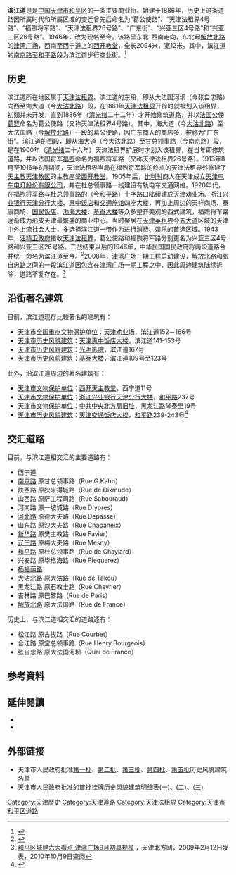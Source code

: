 {{for|中华民国北洋政府位于吉林省的行政区划|滨江道 (中华民国)}}
{{Infobox China Road
|路牌类型=Tianjin
|中文道路名称=滨江道
|道路方向=NS
|道路名称拼音=BIN JIANG DAO
|图片=File:天津国际商场和西开教堂.jpg
|图片说明=滨江道两侧的[[国际商场_(天津市)|国际商场]]和[[西开教堂|西开教堂]]
|道路属性=普通道路
|道路总长度=2.094
|所在地区=[[和平区_(天津市)|和平区]]
|起点=西宁道
|终点=[[解放北路_(天津市)|解放北路]]
|道路命名日期=1946年
|道路旧名=葛公使路<br />福煦将军路<br />广东街<br />兴亚三区4号路<br />兴亚三区26号路
|道路动工日期=1886年
|收费=
}}

'''滨江道'''是是[[中国|中国]][[天津市|天津市]][[和平区_(天津市)|和平区]]的一条主要商业街。始建于1886年，历史上这条道路因所属时代和所属区域的变迁曾先后命名为“葛公使路”、“天津法租界4号路”、“福煦将军路”、“天津法租界26号路”、“广东街”、“兴亚三区4号路”和“兴亚三区26号路”。1946年，改为现名至今。该路呈东北-西南走向，东北起[[解放北路_(天津市)|解放北路]]的[[津湾广场|津湾广场]]，西南至西宁道上的[[西开教堂|西开教堂]]，全长2094米，宽12米。其中，滨江道的[[南京路_(天津)|南京路]]至[[和平路_(天津)|和平路]]段为滨江道步行商业街。<ref>{{Cite web |url=http://www.tjhp.gov.cn/servlet/ContentServer?cid=1105523261106&pagename=tjhp%2FPage%2Fsub-t46&lv=2&lv2=1100820937330&lv1=1087380370033&c=Page |title=天津和平政务门户网 |access-date=2007-06-03 |archive-date=2007-10-08 |archive-url=https://web.archive.org/web/20071008073255/http://www.tjhp.gov.cn/servlet/ContentServer?cid=1105523261106&pagename=tjhp%2FPage%2Fsub-t46&lv=2&lv2=1100820937330&lv1=1087380370033&c=Page |dead-url=no }}</ref>

== 历史 ==
滨江道所在地区属于[[天津法租界|天津法租界]]。滨江道的东段，即从大法国河坝（今张自忠路）向西至海大道（今[[大沽北路|大沽北路]]）段，在1861年[[天津法租界|天津法租界]]开辟时就被划入该租界，初期并未开发，直到1886年（[[清|清]][[光绪|光绪]]二十二年）才开始修筑道路，并以[[法国|法国]]公使[[葛罗|葛罗]]命名为葛公使路（又称天津法租界4号路）。其中，海大道（今[[大沽北路|大沽北路]]）至大法国路（今[[解放北路_(天津市)|解放北路]]）一段的葛公使路，因广东商人的商店多，被称为“广东街”。滨江道的西段，即从海大道（今[[大沽北路|大沽北路]]）至甘总领事路（今[[南京路_(天津)|南京路]]）段，是在1900年（[[清|清]][[光绪|光绪]]二十六年）天津法租界扩展时才划入该租界，在当年即修筑道路，并以法国将军[[福煦|福煦]]命名为福煦将军路（又称天津法租界26号路）。1913年8月至1916年6月期间，天津法租界当局在福煦将军路的终点的天津法租界外修建了[[天主教天津教区|天主教天津教区]]的主教座堂[[西开教堂|西开教堂]]。1905年后，[[比利时|比利时]]商人在天津成立[[天津电车电灯股份有限公司|天津电车电灯股份有限公司]]，并在杜总领事路一线建设有轨电车交通网络。1920年代，在福煦将军路与杜总领事路的（今[[和平路_(天津)|和平路]]）十字路口陆续建成[[天津劝业场|天津劝业场]]、[[浙江兴业银行天津分行大楼|浙江兴业银行天津分行大楼]]、[[天津惠中饭店大楼|惠中饭店]]和[[天津交通饭店大楼|交通旅馆]]四座大楼，再加上周边的天祥商场、泰康商场、[[国民饭店|国民饭店]]、[[渤海大楼|渤海大楼]]、[[基泰大楼|基泰大楼]]等众多整齐美观的西式建筑，福煦将军路逐渐成为形成天津最繁盛的商业中心。当时聚居在[[天津英租界|天津英租界]]今[[五大道|五大道]]区域的天津中外上流社会人士，多选择滨江道一带作为进行消费、娱乐的首选区域。1943年，[[汪精卫政府|汪精卫政府]]接收[[天津法租界|天津法租界]]，葛公使路和福煦将军路分别更名为兴亚三区4号路和兴亚三区26号路。二战结束以后的1946年，中华民国国民政府将两段道路合并统一命名为滨江道至今。<ref>{{Cite web |url=http://www.china.com.cn/culture/txt/2010-01/01/content_19167650.htm |title=天津滨江道 百年城市印记 |access-date=2011-06-16 |archive-date=2020-07-05 |archive-url=https://web.archive.org/web/20200705203451/http://www.china.com.cn/culture/txt/2010-01/01/content_19167650.htm |dead-url=no }}</ref>2008年，[[津湾广场|津湾广场]]一期工程启动建设，[[解放北路_(天津市)|解放北路]]和张自忠路之间的一段滨江道因包含在[[津湾广场|津湾广场]]一期工程之中，因此周边建筑陆续拆除，道路不复存在。<ref>[http://news.enorth.com.cn/system/2009/02/12/003891284.shtml 和平区城建六大看点 津湾广场9月初具规模] {{Wayback|url=http://news.enorth.com.cn/system/2009/02/12/003891284.shtml |date=20210415103839 }}，天津北方网，2009年2月12日发表，2010年10月9日查阅</ref>

== 沿街著名建筑 ==
目前，滨江道现存比较著名的建筑有：
*[[天津全国重点文物保护单位列表|天津市全国重点文物保护单位]]：[[天津劝业场|天津劝业场]]，滨江道152－166号
*[[天津市历史风貌建筑|天津市历史风貌建筑]]：[[天津惠中饭店大楼|天津惠中饭店大楼]]，滨江道141-153号
*[[天津市历史风貌建筑|天津市历史风貌建筑]]：[[光明影院|光明影院]]，滨江道167号
*[[天津市历史风貌建筑|天津市历史风貌建筑]]：[[基泰大楼|基泰大楼]]，滨江道109号至123号
此外，沿滨江道周边的著名建筑有：
*[[天津市文物保护单位|天津市文物保护单位]]：[[西开天主教堂|西开天主教堂]]，西宁道11号
*[[天津市文物保护单位|天津市文物保护单位]]：[[浙江兴业银行天津分行大楼|浙江兴业银行天津分行大楼]]，[[和平路_(天津)|和平路]]237号
*[[天津市文物保护单位|天津市文物保护单位]]：[[中共中央北方局旧址|中共中央北方局旧址]]，黑龙江路隆泰里19号
*[[天津市历史风貌建筑|天津市历史风貌建筑]]：[[天津交通饭店大楼|天津交通饭店大楼]]，[[和平路_(天津)|和平路]]239-243号<ref>{{Cite web |url=http://www.fmjz.cn/Pages/default.aspx |title=天津市历史风貌建筑网 |access-date=2011-06-16 |archive-date=2010-12-11 |archive-url=https://web.archive.org/web/20101211101817/http://www.fmjz.cn/Pages/default.aspx |dead-url=yes }}</ref>

== 交汇道路 ==
目前，与滨江道相交汇的主要道路有：
*西宁道
*[[南京路_(天津)|南京路]] 原甘总领事路（Rue G.Kahn）
*陕西路 原狄米得城路（Rue de Dixmude）
*山西路 原萨工程司路（Rue Sabouraud）
*河南路 原一坡城路（Rue D'ypres）
*[[河北路_(天津)|河北路]] 原德大夫路（Rue Depasse）
*山东路 原沙大夫路（Rue Chabaneix）
*[[新华路_(天津)|新华路]] 原樊主教路（Rue Favier）
*[[辽宁路_(天津)|辽宁路]] 原梅大夫路（Rue Mesny）
*[[和平路_(天津)|和平路]] 原杜总领事路（Rue de Chaylard）
*兴安路 原毕格海路（Rue Piequerez）
*[[杨福荫路|杨福荫路]]
*[[大沽北路|大沽北路]] 原大沽路（Rue de Takou）
*黑龙江路 原石教士路（Rue Chevrier）
*吉林路 原巴黎路（Rue de Paris）
*[[解放北路_(天津市)|解放北路]] 原大法国路（Rue de France）
历史上，与滨江道相交汇的道路还有：
*松江路 原古拔路（Rue Courbet）
*合江路 原宝总领事路（Rue Henry Bourgeois）
*张自忠路 原大法国河坝（Quai de France）

== 参考資料 ==
{{reflist}}

== 延伸閱讀 ==
<div class="references-small">
* {{en}}{{cite book|title=《Tientsin:An Illustrated Outline History》|author=O.D.Rasmussen |others= |location=[[天津|天津]]|publisher=天津印字馆（1925）}}
* {{zh}}{{cite book|author=费成康 |title=《中国租界史》 |year=1992年 |publisher=上海社会科学院出版社 |location=[[上海|上海]] |isbn=7-80515649-2 }}
</div>

== 外部链接 ==
* 天津市人民政府批准[https://web.archive.org/web/20111116232403/http://www.fmjz.cn/Lists/List11/DispForm.aspx?ID=1 第一批]、[https://web.archive.org/web/20111116230841/http://www.fmjz.cn/Lists/List11/DispForm.aspx?ID=2 第二批]、[https://web.archive.org/web/20111116232248/http://www.fmjz.cn/Lists/List11/DispForm.aspx?ID=3 第三批]、[https://web.archive.org/web/20111116232448/http://www.fmjz.cn/Lists/List11/DispForm.aspx?ID=4 第四批]、[https://web.archive.org/web/20111116225811/http://www.fmjz.cn/Lists/List11/DispForm.aspx?ID=5 第五批]历史风貌建筑名单
* 天津市人民政府批准的[http://www2.tjfdc.gov.cn/Lists/List6/DispForm.aspx?ID=4676 首批挂牌历史风貌建筑明细表(一)]{{Webarchive|url=https://archive.is/20130628091346/http://www2.tjfdc.gov.cn/Lists/List6/DispForm.aspx?ID=4676 |date=2013-06-28 }}、[http://www2.tjfdc.gov.cn/Lists/List6/DispForm.aspx?ID=5022 (二)]{{Webarchive|url=https://archive.is/20130628090143/http://www2.tjfdc.gov.cn/Lists/List6/DispForm.aspx?ID=5022 |date=2013-06-28 }}、[http://www2.tjfdc.gov.cn/Lists/List6/DispForm.aspx?ID=4678 (三)]{{Webarchive|url=https://archive.is/20130627104219/http://www2.tjfdc.gov.cn/Lists/List6/DispForm.aspx?ID=4678 |date=2013-06-27 }}

{{Geographic Location
 | 西北 = [[浙江兴业银行天津分行大楼|浙江兴业银行天津分行]] 
 | 北 = '''滨江道'''
 | 東北 = [[天津交通饭店大楼|交通饭店]]
 | 西 = [[和平路_(天津)|和平路]]
 | 中央 = 大铜钱
 | 東 = [[和平路_(天津)|和平路]]
 | 西南 = [[天津劝业场|天津劝业场]]
 | 南 = '''滨江道'''
 | 東南 = [[天津惠中饭店大楼|惠中饭店]]
}}
{{天津主要商业街}}
[[Category:天津歷史|Category:天津歷史]]
[[Category:天津道路|Category:天津道路]]
[[Category:天津法租界|Category:天津法租界]]
[[Category:天津市和平区道路|Category:天津市和平区道路]]